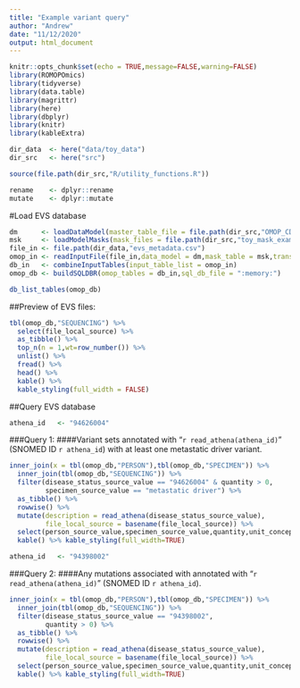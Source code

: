 ```yaml
---
title: "Example variant query"
author: "Andrew"
date: "11/12/2020"
output: html_document
---
```


```r
knitr::opts_chunk$set(echo = TRUE,message=FALSE,warning=FALSE)
library(ROMOPOmics)
library(tidyverse)
library(data.table)
library(magrittr)
library(here)
library(dbplyr)
library(knitr)
library(kableExtra)

dir_data  <- here("data/toy_data")
dir_src   <- here("src")

source(file.path(dir_src,"R/utility_functions.R"))

rename    <- dplyr::rename
mutate    <- dplyr::mutate
```

#Load EVS database
```r
dm      <- loadDataModel(master_table_file = file.path(dir_src,"OMOP_CDM_v6_0_GrOMOP.csv"))
msk     <- loadModelMasks(mask_files = file.path(dir_src,"toy_mask_example.tsv"))
file_in <- file.path(dir_data,"evs_metadata.csv")
omop_in <- readInputFile(file_in,data_model = dm,mask_table = msk,transpose_input_table = TRUE)
db_in   <- combineInputTables(input_table_list = omop_in) 
omop_db <- buildSQLDBR(omop_tables = db_in,sql_db_file = ":memory:")

db_list_tables(omop_db)
```

##Preview of EVS files:
```r
tbl(omop_db,"SEQUENCING") %>%
  select(file_local_source) %>%
  as_tibble() %>%
  top_n(n = 1,wt=row_number()) %>%
  unlist() %>%
  fread() %>%
  head() %>% 
  kable() %>%
  kable_styling(full_width = FALSE)
```

##Query EVS database
```r
athena_id   <- "94626004"
```

###Query 1: 
####Variant sets annotated with "`r read_athena(athena_id)`" (SNOMED ID `r athena_id`) with at least one metastatic driver variant.
```r
inner_join(x = tbl(omop_db,"PERSON"),tbl(omop_db,"SPECIMEN")) %>% 
  inner_join(tbl(omop_db,"SEQUENCING")) %>%
  filter(disease_status_source_value == "94626004" & quantity > 0,
         specimen_source_value == "metastatic driver") %>%
  as_tibble() %>%
  rowwise() %>%
  mutate(description = read_athena(disease_status_source_value),
         file_local_source = basename(file_local_source)) %>%
  select(person_source_value,specimen_source_value,quantity,unit_concept_id,file_local_source,description) %>%
  kable() %>% kable_styling(full_width=TRUE)
```

```r
athena_id   <- "94398002"
```

###Query 2:
####Any mutations associated with annotated with "`r read_athena(athena_id)`" (SNOMED ID `r athena_id`).
```r
inner_join(x = tbl(omop_db,"PERSON"),tbl(omop_db,"SPECIMEN")) %>% 
  inner_join(tbl(omop_db,"SEQUENCING")) %>%
  filter(disease_status_source_value == "94398002",
         quantity > 0) %>%
  as_tibble() %>%
  rowwise() %>%
  mutate(description = read_athena(disease_status_source_value),
         file_local_source = basename(file_local_source)) %>%
  select(person_source_value,specimen_source_value,quantity,unit_concept_id,file_local_source,description) %>%
  kable() %>% kable_styling(full_width=TRUE)
```